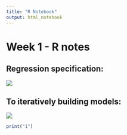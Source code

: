 ```yaml
---
title: "R Notebook"
output: html_notebook
---
```


# Week 1 - R notes

## Regression specification:

![](Desktop/Screen%20Shot%202022-07-28%20at%206.01.51%20pm.png)

## To iteratively building models:

![](Desktop/Screen%20Shot%202022-07-28%20at%205.59.11%20pm.png)

```r
print("1")
```
